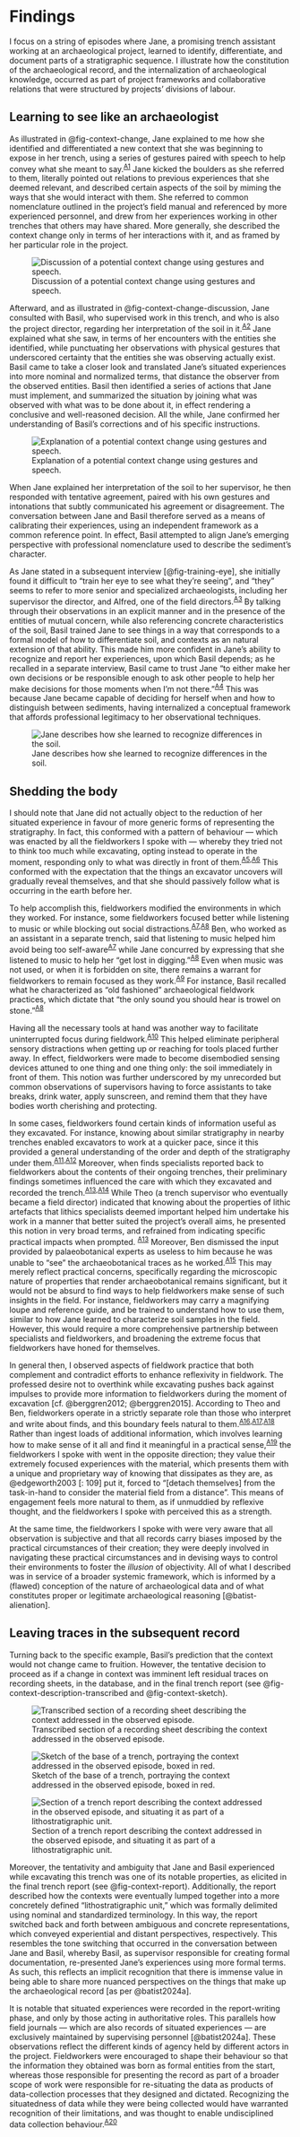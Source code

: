 # Findings
I focus on a string of episodes where Jane, a promising trench assistant working at an archaeological project, learned to identify, differentiate, and document parts of a stratigraphic sequence.
I illustrate how the constitution of the archaeological record, and the internalization of archaeological knowledge, occurred as part of project frameworks and collaborative relations that were structured by projects' divisions of labour.

## Learning to see like an archaeologist
As illustrated in @fig-context-change, Jane explained to me how she identified and differentiated a new context that she was beginning to expose in her trench, using a series of gestures paired with speech to help convey what she meant to say.^[A1](#sec-A1)^
Jane kicked the boulders as she referred to them, literally pointed out relations to previous experiences that she deemed relevant, and described certain aspects of the soil by miming the ways that she would interact with them.
She referred to common nomenclature outlined in the project's field manual and referenced by more experienced personnel, and drew from her experiences working in other trenches that others may have shared.
More generally, she described the context change only in terms of her interactions with it, and as framed by her particular role in the project.

![Discussion of a potential context change using gestures and speech.](figures/context-change.png){#fig-context-change}

Afterward, and as illustrated in @fig-context-change-discussion, Jane consulted with Basil, who supervised work in this trench, and who is also the project director, regarding her interpretation of the soil in it.^[A2](#sec-A2)^
Jane explained what she saw, in terms of her encounters with the entities she identified, while punctuating her observations with physical gestures that underscored certainty that the entities she was observing actually exist.
Basil came to take a closer look and translated Jane's situated experiences into more nominal and normalized terms, that distance the observer from the observed entities.
Basil then identified a series of actions that Jane must implement, and summarized the situation by joining what was observed with what was to be done about it, in effect rendering a conclusive and well-reasoned decision.
All the while, Jane confirmed her understanding of Basil's corrections and of his specific instructions.

![Explanation of a potential context change using gestures and speech.](figures/context-change-discussion.png){#fig-context-change-discussion}

When Jane explained her interpretation of the soil to her supervisor, he then responded with tentative agreement, paired with his own gestures and intonations that subtly communicated his agreement or disagreement.
The conversation between Jane and Basil therefore served as a means of calibrating their experiences, using an independent framework as a common reference point.
In effect, Basil attempted to align Jane's emerging perspective with professional nomenclature used to describe the sediment's character.

As Jane stated in a subsequent interview [@fig-training-eye], she initially found it difficult to "train her eye to see what they're seeing", and "they" seems to refer to more senior and specialized archaeologists, including her supervisor the director, and Alfred, one of the field directors.^[A3](#sec-A3)^
By talking through their observations in an explicit manner and in the presence of the entities of mutual concern, while also referencing concrete characteristics of the soil, Basil trained Jane to see things in a way that corresponds to a formal model of how to differentiate soil, and contexts as an natural extension of that ability.
This made him more confident in Jane's ability to recognize and report her experiences, upon which Basil depends; as he recalled in a separate interview, Basil came to trust Jane "to either make her own decisions or be responsible enough to ask other people to help her make decisions for those moments when I'm not there."^[A4](#sec-A4)^
This was because Jane became capable of deciding for herself when and how to distinguish between sediments, having internalized a conceptual framework that affords professional legitimacy to her observational techniques.

![Jane describes how she learned to recognize differences in the soil.](figures/training-eye.png){#fig-training-eye}

## Shedding the body
I should note that Jane did not actually object to the reduction of her situated experience in favour of more generic forms of representing the stratigraphy.
In fact, this conformed with a pattern of behaviour --- which was enacted by all the fieldworkers I spoke with --- whereby they tried not to think too much while excavating, opting instead to operate in the moment, responding only to what was directly in front of them.^[A5](#sec-A5),[A6](#sec-A6)^
This conformed with the expectation that the things an excavator uncovers will gradually reveal themselves, and that she should passively follow what is occurring in the earth before her.

To help accomplish this, fieldworkers modified the environments in which they worked.
For instance, some fieldworkers focused better while listening to music or while blocking out social distractions.^[A7](#sec-A7),[A8](#sec-A8)^
Ben, who worked as an assistant in a separate trench, said that listening to music helped him avoid being too self-aware^[A7](#sec-A7)^ while Jane concurred by expressing that she listened to music to help her "get lost in digging."^[A8](#sec-A8)^
Even when music was not used, or when it is forbidden on site, there remains a warrant for fieldworkers to remain focused as they work.^[A9](#sec-A9)^
For instance, Basil recalled what he characterized as "old fashioned" archaeological fieldwork practices, which dictate that "the only sound you should hear is trowel on stone."^[A8](#sec-A8)^

Having all the necessary tools at hand was another way to facilitate uninterrupted focus during fieldwork.^[A10](#sec-A10)^
This helped eliminate peripheral sensory distractions when getting up or reaching for tools placed further away.
In effect, fieldworkers were made to become disembodied sensing devices attuned to one thing and one thing only: the soil immediately in front of them.
This notion was further underscored by my unrecorded but common observations of supervisors having to force assistants to take breaks, drink water, apply sunscreen, and remind them that they have bodies worth cherishing and protecting.

In some cases, fieldworkers found certain kinds of information useful as they excavated.
For instance, knowing about similar stratigraphy in nearby trenches enabled excavators to work at a quicker pace, since it this provided a general understanding of the order and depth of the stratigraphy under them.^[A11](#sec-A11),[A12](#sec-A12)^
Moreover, when finds specialists reported back to fieldworkers about the contents of their ongoing trenches, their preliminary findings sometimes influenced the care with which they excavated and recorded the trench.^[A13](#sec-A13),[A14](#sec-A14)^
While Theo (a trench supervisor who eventually became a field director) indicated that knowing about the properties of lithic artefacts that lithics specialists deemed important helped him undertake his work in a manner that better suited the project's overall aims, he presented this notion in very broad terms, and refrained from indicating specific practical impacts when prompted. ^[A13](#sec-A13)^
Moreover, Ben dismissed the input provided by palaeobotanical experts as useless to him because he was unable to "see" the archaeobotanical traces as he worked.^[A15](#sec-A15)^
This may merely reflect practical concerns, specifically regarding the microscopic nature of properties that render archaeobotanical remains significant, but it would not be absurd to find ways to help fieldworkers make sense of such insights in the field.
For instance, fieldworkers may carry a magnifying loupe and reference guide, and be trained to understand how to use them, similar to how Jane learned to characterize soil samples in the field.
However, this would require a more comprehensive partnership between specialists and fieldworkers, and broadening the extreme focus that fieldworkers have honed for themselves.

In general then, I observed aspects of fieldwork practice that both complement and contradict efforts to enhance reflexivity in fieldwork.
The professed desire not to overthink while excavating pushes back against impulses to provide more information to fieldworkers during the moment of excavation [cf. @berggren2012; @berggren2015].
According to Theo and Ben, fieldworkers operate in a strictly separate role than those who interpret and write about finds, and this boundary feels natural to them.^[A16](#sec-A16),[A17](#sec-A17),[A18](#sec-A18)^
Rather than ingest loads of additional information, which involves learning how to make sense of it all and find it meaningful in a practical sense,^[A19](#sec-A19)^ the fieldworkers I spoke with went in the opposite direction; they value their extremely focused experiences with the material, which presents them with a unique and proprietary way of knowing that dissipates as they are, as @edgeworth2003 [: 109] put it, forced to "[detach themselves] from the task-in-hand to consider the material field from a distance".
This means of engagement feels more natural to them, as if unmuddied by reflexive thought, and the fieldworkers I spoke with perceived this as a strength.

At the same time, the fieldworkers I spoke with were very aware that all observation is subjective and that all records carry biases imposed by the practical circumstances of their creation; they were deeply involved in navigating these practical circumstances and in devising ways to control their environments to foster the _illusion_ of objectivity.
All of what I described was in service of a broader systemic framework, which is informed by a (flawed) conception of the nature of archaeological data and of what constitutes proper or legitimate archaeological reasoning [@batist-alienation].

## Leaving traces in the subsequent record
Turning back to the specific example, Basil's prediction that the context would not change came to fruition.
However, the tentative decision to proceed as if a change in context was imminent left residual traces on recording sheets, in the database, and in the final trench report (see @fig-context-description-transcribed and @fig-context-sketch).

![Transcribed section of a recording sheet describing the context addressed in the observed episode.](figures/context-description-transcribed.png){#fig-context-description-transcribed}

![Sketch of the base of a trench, portraying the context addressed in the observed episode, boxed in red.](figures/context-sketch.png){#fig-context-sketch}

![Section of a trench report describing the context addressed in the observed episode, and situating it as part of a lithostratigraphic unit.](figures/context-report.png){#fig-context-report}

Moreover, the tentativity and ambiguity that Jane and Basil experienced while excavating this trench was one of its notable properties, as elicited in the final trench report (see @fig-context-report).
Additionally, the report described how the contexts were eventually lumped together into a more concretely defined "lithostratigraphic unit," which was formally delimited using nominal and standardized terminology.
In this way, the report switched back and forth between ambiguous and concrete representations, which conveyed experiential and distant perspectives, respectively.
This resembles the tone switching that occurred in the conversation between Jane and Basil, whereby Basil, as supervisor responsible for creating formal documentation, re-presented Jane's experiences using more formal terms.
As such, this reflects an implicit recognition that there is immense value in being able to share more nuanced perspectives on the things that make up the archaeological record [as per @batist2024a].

It is notable that situated experiences were recorded in the report-writing phase, and only by those acting in authoritative roles. This parallels how field journals --- which are also records of situated experiences --- are exclusively maintained by supervising personnel [@batist2024a].
These observations reflect the different kinds of agency held by different actors in the project.
Fieldworkers were encouraged to shape their behaviour so that the information they obtained was born as formal entities from the start, whereas those responsible for presenting the record as part of a broader scope of work were responsible for re-situating the data as products of data-collection processes that they designed and dictated.
Recognizing the situatedness of data while they were being collected would have warranted recognition of their limitations, and was thought to enable undisciplined data collection behaviour.^[A20](#sec-A20)^
